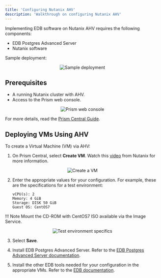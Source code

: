 ```yaml
---
title: 'Configuring Nutanix AHV'
description: 'Walkthrough on configuring Nutanix AHV'
---
```


Implementing EDB software on Nutanix AHV requires the following components:

- EDB Postgres Advanced Server
- Nutanix software

Sample deployment: 

<p align="center">
  <img  alt="Sample deployment" src="Images/NutanixSampleDeployment.png"/>
</p>

## Prerequisites

- A running Nutanix cluster with AHV.
- Access to the Prism web console.

<p align="center">
  <img  alt="Prism web console" src="Images/PrismWebConsole.png"/>
</p>

   For more details, read the [Prism Central Guide](https://portal.nutanix.com/page/documents/details?targetId=Prism-Central-Guide-Prism-v5_19:Prism-Central-Guide-Prism-v5_19).

## Deploying VMs Using AHV

To create a Virtual Machine (VM) via AHV:


1. On Prism Central, select **Create VM**. Watch this [video](https://www.youtube.com/watch?v=q4wBewXfDs8) from Nutanix for more information.

<p align="center">
  <img  alt="Create a VM" src="Images/CreateaVM.png"/>
</p>

2. Enter the  appropriate values for your configuration. For example, these are the specifications for a test environment:
    ```
    vCPU(s): 2
    Memory: 4 GiB
    Storage: DISK 50 GiB
    Guest OS: CentOS7
   ```


!!! Note
    Mount the CD-ROM with CentOS7 ISO available via the Image Service.

<p align="center">
  <img  alt="Test environment specifics" src="Images/TestEnvironmentSpecifications.png"/>
</p>

3. Select **Save**.

2. Install EDB Postgres Advanced Server. Refer to the [EDB Postgres Advanced Server documentation](https://www.enterprisedb.com/docs/epas/latest/). 

3. Install the other EDB tools needed for your configuration in the appropriate VMs. Refer to the [EDB documentation](https://www.enterprisedb.com/docs).




